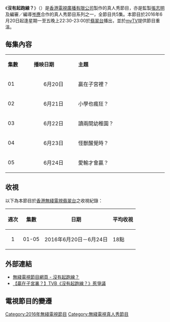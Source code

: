 {{無綫節目
| 中文節目名=沒有起跑線？
| 英文節目名={{lang|en|The Treadmill Runner}}
| 圖片=
| 翡翠台首播日期=2016年6月20日－6月24日
| 翡翠台首播時間=逢星期一至五 22:30-23:00（連廣告）
| 監製=[[張志明_(監製)|張志明]]
| 編審=[[岑應|岑應]]、[[謝志明|謝志明]]
| 集數=5
| 類型=真人秀
| 製作公司=
| 外景={{HK}}
| 主持={{nowrap|[[陸永_(藝人)|陸　永]]、[[呂慧儀|呂慧儀]]、[[譚玉瑛|譚玉瑛]]、[[麥明詩|麥明詩]]}}
| 主題曲=
| 作曲=
| 填词=
| 主唱=
| 旁白=
| 配音=
| 相關=[[盛女愛作戰|盛女愛作戰]]<br>[[求愛大作戰|求愛大作戰]]<br>[[沒女大翻身|沒女大翻身]]<br>[[網絡挑機|網絡挑機]]<br>[[有樓萬事足？|有樓萬事足？]]<br>[[嫁到這世界邊端|嫁到這世界邊端]]系列<br>[[蝸居宅急變|蝸居宅急變]]<br>[[媽媽唔易"造"|媽媽唔易"造"]]<br>[[恐怖真相|恐怖真相]]<br>[[我要做業主|我要做業主]]<br>[[你還好嗎|你還好嗎]]<br>[[尋找家香味|尋找家香味]]
| 網頁=http://programme.tvb.com/drama/thetreadmillrunner
}}

《'''沒有起跑線？'''》（{{lang-en|'''The Treadmill Runner'''}}）是[[香港|香港]][[電視廣播有限公司|電視廣播有限公司]]製作的真人秀節目，亦是監製[[張志明_(監製)|張志明]]及編審／編導[[岑應|岑應]]合作的真人秀節目系列之一，全節目共5集。本節目於2016年6月20日起逢星期一至五晚上22:30-23:00於[[翡翠台|翡翠台]]播出，並於[[myTV|myTV]]提供節目重溫。

==每集內容==
{|class="wikitable" style="width:65%; font-size: 14px; text-align: center;"
|- style="background:cornflowerblue; color:white" 
|style="width:5%"|'''集數'''||style="width:10%"|'''播映日期'''||style="width:20%"|'''主題'''
|-
| 01 ||align=center| 6月20日 ||贏在子宮裡？
|-
| 02 ||align=center| 6月21日 ||小學也瘋狂？
|-
| 03 ||align=center| 6月22日 ||讀兩間幼稚園？
|-
| 04 ||align=center| 6月23日 ||怪獸醒覺時？
|-
| 05 ||align=center| 6月24日 ||愛輸才會贏？
|}

==收視==
以下為本節目於[[香港|香港]][[無綫電視|無綫電視]][[翡翠台|翡翠台]]之收視紀錄：
{|class="wikitable" style="font-size: 14px;"
!週次!!集數!!日期!!平均收視
|-
|align=center|1||align=center|01-05|| 2016年6月20日－6月24日 ||18點
|}

==外部連結==
*[http://programme.tvb.com/drama/thetreadmillrunner 無綫電視節目網頁 - 沒有起跑線？] {{Wayback|url=http://programme.tvb.com/drama/thetreadmillrunner |date=20160831093208 }}
*[https://news.mingpao.com/ins/instantnews/web_tc/article/20160621/s00007/1466500832166 【贏在子宮裏？】TVB《沒有起跑線？》惹爭議]

==電視節目的變遷==
{{電視節目的變遷
|電視台={{HK}}[[無綫電視|無綫電視]][[翡翠台|翡翠台]]
|播放檔次=星期一至五 22:30-23:00 時段
|節目名稱=沒有起跑線？<br/>（2016.06.20 - 2016.06.24）
|上一節目=-{[[乜都搞掂晒|乜都搞掂晒]]}-<br/>（2016.06.06 - 2016.06.17）
|下一節目=[[反斗紅星冇暑假|反斗紅星冇暑假]]<br/>（2016.06.27 - 2016.07.15）
}}
[[Category:2016年無綫電視節目|Category:2016年無綫電視節目]]
[[Category:無綫電視真人秀節目|Category:無綫電視真人秀節目]]
